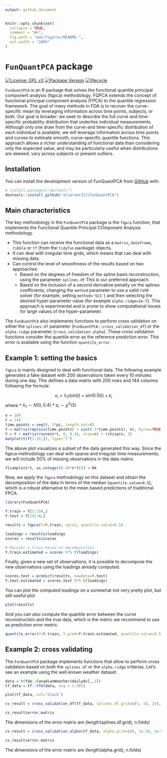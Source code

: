 ```yaml
---
output: github_document
---
```


<!-- README.md is generated from README.Rmd. Please edit that file -->

```r
knitr::opts_chunk$set(
  collapse = TRUE,
  comment = "#>",
  fig.path = "man/figures/README-",
  out.width = "100%"
)
```

# `FunQuantPCA` package

<!-- badges: start -->
[![License: GPL v3](https://img.shields.io/badge/License-GPLv3-blue.svg)](https://www.gnu.org/licenses/gpl-3.0)
[![Package Version](https://img.shields.io/badge/version-0.1.1-blue.svg)](https://cran.r-project.org/package=yourPackageName)
[![lifecycle](https://img.shields.io/badge/lifecycle-experimental-brightgreen.svg)](https://www.tidyverse.org/lifecycle/)
<!-- badges: end -->

`FunQuantPCA` is an R package that solves the functional quantile principal component analysis (fqpca) methodology. FQPCA extends the concept of functional principal component analysis (FPCA) to the quantile regression framework. The goal of many methods in FDA is to recover the curve-specific mean by leveraging information across time points, subjects, or both. Our goal is broader: we seek to describe the full curve and time-specific probability distribution that underlies individual measurements. Although only one draw from the curve-and time-specific distribution of each individual is available, we will leverage information across time points and curves to estimate smooth, curve-specific quantile functions. This approach allows a richer understanding of functional data than considering only the expected value, and may be particularly useful when distributions are skewed, vary across subjects or present outliers.

## Installation

You can install the development version of FunQuantPCA from [GitHub](https://github.com/) with:

``` r
# install.packages("devtools")
devtools::install_github("alvaromc317/FunQuantPCA")
```

## Main characteristics

The key methodology in the `FunQuantPCA` package is the `fqpca` function, that implements the Functional Quantile Principal COmponent Analysis methodology. 

* This function can receive the functional data as a `matrix`, `dataframe`, `tibble` or `tf` (from the  `tidyfun` package) objects. 
* It can deal with irregular time grids, which means that can deal with missing data.
* Can control the level of smoothness of the results based on two approaches:
    * Based on the degrees of freedom of the spline basis reconstruction, using the parameter `splines.df` This is our preferred approach.
    * Based on the inclusion of a second derivative penalty on the splines coefficients, changing the `method` parameter to use a valid `CVXR` solver (for example, setting `method='SCS'`) and then selecting the desired hyper-parameter value (for example `alpha.ridge=1e-7`). This approach is experimental and is prone to show computational issues for large values of the hyper-parameter. 
    
The `FunQuantPCA` also implements functions to perform cross validation on either the `splines.df` parameter (`FunQuantPCA::cross_validation_df`) or the `alpha.ridge` parameter (`cross_validation_alpha`). These cross validation functions consider the quantile error as the reference prediction error. This error is available using the function `quantile_error`.

## Example 1: setting the basics

`fqpca` is mainly designed to deal with functional data. The following example generates a fake dataset with 200 observations taken every 10 minutes during one day. This defines a data matrix with 200 rows and 144 columns following the formula:

$$x_i = \lambda_1(sin(t)+sin(0.5t))+\varepsilon_i$$
where
* $\lambda_1\sim N(0,0.4)$ 
* $\varepsilon_i\sim\chi^2(3)$


```r
n = 200
t = 144
time.points = seq(0, 2*pi, length.out=t)
Y = matrix(rep(sin(time.points) + sin(0.5*time.points), n), byrow=TRUE, nrow=n)
Y = Y + matrix(rnorm(n*t, 0, 0.4), nrow=n) + rchisq(n, 3)
matplot(t(Y[1:20,]), type="l")
```

The above plot visualizes a subset of the data generated this way. Since the fqpca methodology can deal with sparse and irregular time measurements, we will include 50% of missing observations in the data matrix. 

```r
Y[sample(n*t, as.integer(0.50*n*t))] = NA
```

Now, we apply the `fqpca` methodology on this dataset and obtain the decomposition of the data in terms of the median (`quantile.value=0.5`), which is a robust alternative to the mean based predictions of traditional FPCA.

```r
library(FunQuantPCA)

Y.train = Y[1:150,]
Y.test = Y[151:n,]

results = fqpca(Y=Y.train, npc=2, quantile.value=0.5)

loadings = results$loadings
scores = results$scores

# Recover x_train based on decomposition
Y.train.estimated = scores %*% t(loadings)
```

Finally, given a new set of observations, it is possible to decompose the new observations using the loadings already computed.

```r
scores.test = predict(results, newdata=Y.test)
Y.test.estimated = scores.test %*% t(loadings)
```

You can plot the computed loadings on a somewhat not very pretty plot, but still useful plot

```r
plot(results)
```

And you can also compute the quantile error between the curve reconstruction and the true data, which is the metric we recommend to use as prediction error metric.

```r
quantile_error(Y=Y.train, Y.pred=Y.train.estimated, quantile.value=0.5)
```

## Example 2: cross validating

The `FunQuantPCA` package implements functions that allow to perform cross validation based on both the `splines.df` or the `alpha.ridge` criterias. Let's see an example using the well known weather dataset.

```r
data = t(fda::CanadianWeather$dailyAv[,,1])
tf_data = tf::tfd(data, arg = 1:365)

plot(tf_data, col='black')
```

```r
cv_result = cross_validation_df(tf_data, splines.df.grid=c(5, 10, 15), n.folds=2)

cv_result$error.matrix
```

The dimensions of the error matrix are (length(splines.df.grid), n.folds)

```r
cv_result = cross_validation_alpha(tf_data, alpha.grid=c(0, 1e-10, 1e-5), n.folds=2)

cv_result$error.matrix
```
The dimensions of the error matrix are (length(alpha.grid), n.folds)
